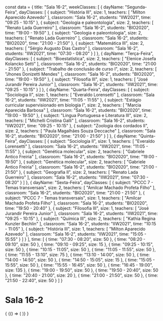 const data = {
  title: "Sala 16-2",
  weekClasses: [
    {
      dayName: "Segunda-Feira",
      dayClasses: [
        {
          subject: "História III",
          size: 1,
          teachers: [
            "Milton Aparecido Azevedo"
          ],
          classroom: "Sala 16-2",
          students: "IIW2021",
          time: "09:25 - 10:15"
        },
        {
          subject: "Geologia e paleontologia",
          size: 2,
          teachers: [
            "Renato Lada Guerreiro"
          ],
          classroom: "Sala 16-2",
          students: "BIO2020",
          time: "19:00 - 19:50"
        },
        {
          subject: "Geologia e paleontologia",
          size: 2,
          teachers: [
            "Renato Lada Guerreiro"
          ],
          classroom: "Sala 16-2",
          students: "BIO2020",
          time: "21:00 - 21:50"
        },
        {
          subject: "Matemática III",
          size: 2,
          teachers: [
            "Sérgio Augusto Dias Castro"
          ],
          classroom: "Sala 16-2",
          students: "IIW2021",
          time: "07:30 - 08:20"
        }
      ]
    },
    {
      dayName: "Terça-Feira",
      dayClasses: [
        {
          subject: "Bioestatística",
          size: 2,
          teachers: [
            "Elenice Josefa Kolancko Setti"
          ],
          classroom: "Sala 16-2",
          students: "BIO2020",
          time: "21:00 - 21:50"
        },
        {
          subject: "Trabalho de conclusão de curso I",
          size: 2,
          teachers: [
            "Jhones Donizetti Mendes"
          ],
          classroom: "Sala 16-2",
          students: "BIO2020",
          time: "19:00 - 19:50"
        },
        {
          subject: "Filosofia III",
          size: 1,
          teachers: [
            "José Jurandir Pereira Junior"
          ],
          classroom: "Sala 16-2",
          students: "IIW2021",
          time: "09:25 - 10:15"
        }
      ]
    },
    {
      dayName: "Quarta-Feira",
      dayClasses: [
        {
          subject: "Sociologia II",
          size: 1,
          teachers: [
            "Everaldo Lorensetti"
          ],
          classroom: "Sala 16-2",
          students: "IIW2021",
          time: "11:05 - 11:55"
        },
        {
          subject: "Estágio curricular supervisionado em biologia I",
          size: 2,
          teachers: [
            "Marcia Aparecida Barbosa"
          ],
          classroom: "Sala 16-2",
          students: "BIO2020",
          time: "19:00 - 19:50"
        },
        {
          subject: "Língua Portuguesa e Literatura III",
          size: 2,
          teachers: [
            "Michelli Cristina Galli"
          ],
          classroom: "Sala 16-2",
          students: "IIW2021",
          time: "09:25 - 10:15"
        },
        {
          subject: "Zoologia dos cordados II",
          size: 2,
          teachers: [
            "Paula Magalhães Souza Deccache"
          ],
          classroom: "Sala 16-2",
          students: "BIO2020",
          time: "21:00 - 21:50"
        }
      ]
    },
    {
      dayName: "Quinta-Feira",
      dayClasses: [
        {
          subject: "Sociologia II",
          size: 1,
          teachers: [
            "Everaldo Lorensetti"
          ],
          classroom: "Sala 16-2",
          students: "IIW2021",
          time: "11:05 - 11:55"
        },
        {
          subject: "Genética molecular",
          size: 2,
          teachers: [
            "Gabriele Antico Freiria"
          ],
          classroom: "Sala 16-2",
          students: "BIO2020",
          time: "19:00 - 19:50"
        },
        {
          subject: "Genética molecular",
          size: 2,
          teachers: [
            "Gabriele Antico Freiria"
          ],
          classroom: "Sala 16-2",
          students: "BIO2020",
          time: "21:00 - 21:50"
        },
        {
          subject: "Geografia II",
          size: 2,
          teachers: [
            "Renato Lada Guerreiro"
          ],
          classroom: "Sala 16-2",
          students: "IIW2021",
          time: "07:30 - 08:20"
        }
      ]
    },
    {
      dayName: "Sexta-Feira",
      dayClasses: [
        {
          subject: "PCCC 7 - Temas transversais",
          size: 2,
          teachers: [
            "Amilcar Machado Profeta Filho"
          ],
          classroom: "Sala 16-2",
          students: "BIO2020",
          time: "21:00 - 21:50"
        },
        {
          subject: "PCCC 7 - Temas transversais",
          size: 1,
          teachers: [
            "Amilcar Machado Profeta Filho"
          ],
          classroom: "Sala 16-2",
          students: "BIO2020",
          time: "19:50 - 20:40"
        },
        {
          subject: "Filosofia III",
          size: 1,
          teachers: [
            "José Jurandir Pereira Junior"
          ],
          classroom: "Sala 16-2",
          students: "IIW2021",
          time: "09:25 - 10:15"
        },
        {
          subject: "Química III",
          size: 2,
          teachers: [
            "Kathia Regina Kunzler Bechlin"
          ],
          classroom: "Sala 16-2",
          students: "IIW2021",
          time: "10:15 - 11:05"
        },
        {
          subject: "História III",
          size: 1,
          teachers: [
            "Milton Aparecido Azevedo"
          ],
          classroom: "Sala 16-2",
          students: "IIW2021",
          time: "15:05 - 15:55"
        }
      ]
    }
  ],
  time: [
    {
      time: "07:30 - 08:20",
      size: 50
    },
    {
      time: "08:20 - 09:10",
      size: 50
    },
    {
      time: "09:10 - 09:25",
      size: 15
    },
    {
      time: "09:25 - 10:15",
      size: 50
    },
    {
      time: "10:15 - 11:05",
      size: 50
    },
    {
      time: "11:05 - 11:55",
      size: 50
    },
    {
      time: "11:55 - 13:10",
      size: 75
    },
    {
      time: "13:10 - 14:00",
      size: 50
    },
    {
      time: "14:00 - 14:50",
      size: 50
    },
    {
      time: "14:50 - 15:05",
      size: 15
    },
    {
      time: "15:05 - 15:55",
      size: 50
    },
    {
      time: "15:55 - 16:45",
      size: 50
    },
    {
      time: "16:45 - 19:00",
      size: 135
    },
    {
      time: "19:00 - 19:50",
      size: 50
    },
    {
      time: "19:50 - 20:40",
      size: 50
    },
    {
      time: "20:40 - 21:00",
      size: 20
    },
    {
      time: "21:00 - 21:50",
      size: 50
    },
    {
      time: "21:50 - 22:40",
      size: 50
    }
  ]
}

# Sala 16-2

<div>
  {
    <BrowserOnly>
      {() => (
        <Grid
          title={data.title}
          weekClasses={data.weekClasses}
          time={data.time}
        />
      )}
    </BrowserOnly>
  }
</div>
